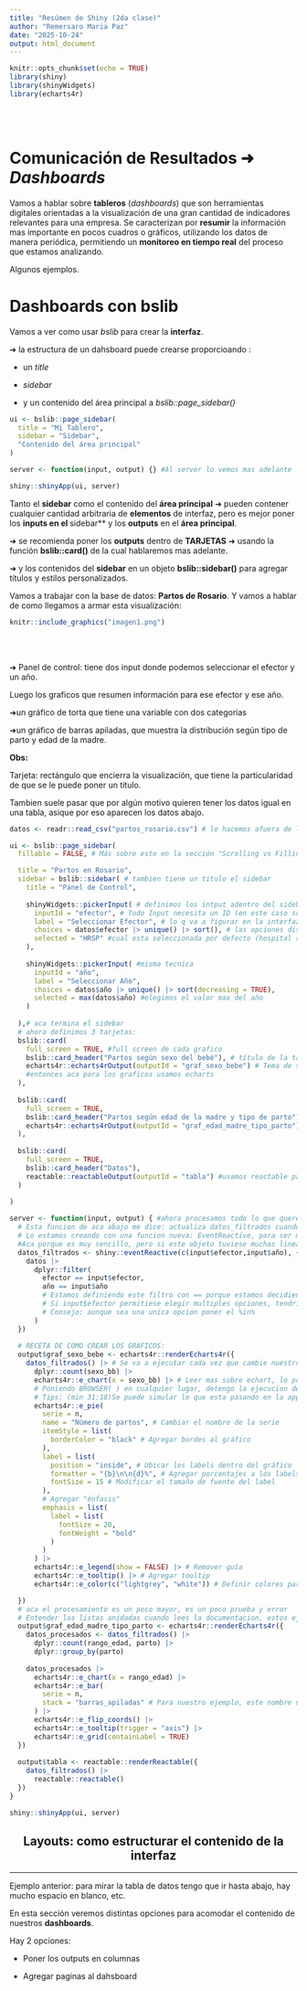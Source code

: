 ```yaml
---
title: "Resúmen de Shiny (2da clase)"
author: "Remersaro Maria Paz"
date: "2025-10-24"
output: html_document
---
```


<style>
h1.title {
  color:#76EEC6;
  text-align: center;
}
h4.author {
  color: #999;
  text-align: center;
}
h4.date {
  color: #999;
  text-align: center;
}
</style>


```r
knitr::opts_chunk$set(echo = TRUE)
library(shiny)
library(shinyWidgets)
library(echarts4r)
```

<br><br>


# Comunicación de Resultados &#x279C; *Dashboards*

Vamos a hablar sobre **tableros** (*dashboards*) que son herramientas digitales orientadas a la visualización de una gran cantidad de indicadores relevantes para una empresa.
Se caracterizan por **resumir** la información mas importante en pocos cuadros o gráficos, utilizando los datos de manera periódica, permitiendo un **monitoreo en tiempo real** del proceso que estamos analizando.

Algunos ejemplos.


# Dashboards con **bslib**

Vamos a ver como usar *bslib* para crear la **interfaz**.

&#x279C; la estructura de un dahsboard puede crearse proporcioando :

- un *title*

- *sidebar*

- y un contenido del área principal a *bslib::page_sidebar()*

```r
ui <- bslib::page_sidebar(
  title = "Mi Tablero",
  sidebar = "Sidebar",
  "Contenido del área principal"
)

server <- function(input, output) {} #Al server lo vemos mas adelante

shiny::shinyApp(ui, server)
```

Tanto el **sidebar** como el contenido del **área principal** &#x279C; pueden contener cualquier cantidad arbitraria de **elementos** de interfaz, pero es mejor poner los **inputs en el **sidebar** y los **outputs** en el **área principal**. 

&#x279C; se recomienda poner los **outputs** dentro de **TARJETAS** &#x279C; usando la función **bslib::card()** de la cual hablaremos mas adelante.

&#x279C; y los contenidos del **sidebar** en un objeto **bslib::sidebar()** para agregar títulos y estilos personalizados.


Vamos a trabajar con la base de datos: **Partos de Rosario**.
Y vamos a hablar de como llegamos a armar esta visualización:


```r
knitr::include_graphics("imagen1.png")
```

<br><br>

&#x279C; Panel de control: tiene dos input donde podemos seleccionar el efector y un año.

Luego los graficos que resumen información para ese efector y ese año.

&#x279C;un gráfico de torta que tiene una variable con dos categorias

&#x279C;un gráfico de barras apiladas, que muestra la distribución según tipo de parto y edad de la madre. 

**Obs:**

Tarjeta: rectángulo que encierra la visualización, que tiene la particularidad de que se le puede poner un título.

Tambien suele pasar que por algún motivo quieren tener los datos igual en una tabla, asique por eso aparecen los datos abajo.

```r
datos <- readr::read_csv("partos_rosario.csv") # lo hacemos afuera de la interfaz

ui <- bslib::page_sidebar(
  fillable = FALSE, # Más sobre esto en la sección "Scrolling vs Filling" , es un argumento de la función page_sidebar()

  title = "Partos en Rosario",
  sidebar = bslib::sidebar( # tambien tiene un titulo el sidebar
    title = "Panel de Control",
    
    shinyWidgets::pickerInput( # definimos los intput adentro del sidebar, van a ser armados por pickerInput
      inputId = "efector", # Todo Input necesita un ID (en este caso son EFECTOR  y AÑO) que tiene que ser único entre los distintos input.  Que no tengan nombres raros esos ID, que tengan sentido 
      label = "Seleccionar Efector", # lo q va a figurar en la interfaz
      choices = datos$efector |> unique() |> sort(), # las opciones disponibles van a provenir de los datos, en este caso de efector
      selected = "HRSP" #cual esta seleccionada por defecto (hospital roque saenz peña)
    ),
    
    shinyWidgets::pickerInput( #misma tecnica
      inputId = "año",
      label = "Seleccionar Año",
      choices = datos$año |> unique() |> sort(decreasing = TRUE),
      selected = max(datos$año) #elegimos el valor max del año
    )
    
  ),# aca termina el sidebar
  # ahora definimos 3 tarjetas:
  bslib::card( 
    full_screen = TRUE, #full screen de cada grafico
    bslib::card_header("Partos según sexo del bebé"), # título de la tarjeta (no repetir titulo del grafico con el de la tarjeta)
    echarts4r::echarts4rOutput(outputId = "graf_sexo_bebe") # Tema de servidor o conexion con los putput: cada funcion de alguna visualización tiene alguna funcion output (en este caso es echarts4rOutput), y tmb los outputs tienen un ID que tiene q ser único (traten de ser informativos)
    #entonces aca para los graficos usamos echarts
  ),
  
  bslib::card(
    full_screen = TRUE,
    bslib::card_header("Partos según edad de la madre y tipo de parto"),
    echarts4r::echarts4rOutput(outputId = "graf_edad_madre_tipo_parto")
  ),
  
  bslib::card(
    full_screen = TRUE,
    bslib::card_header("Datos"),
    reactable::reactableOutput(outputId = "tabla") #usamos reactable para tabla
  )
  
)

server <- function(input, output) { #ahora procesamos todo lo que queremos que se muestre
  # Esta funcion de aca abajo me dice: actualiza datos_filtrados cuando algunos de estos inputs cambia. por eso son el primer argumento de esta funcion.
  # Lo estamos creando con una funcion nueva: EventReactive, para ser mas explicitos en de que depende que se atualice este valor. 
  #Aca porque es muy sencillo, pero si este objeto tuviese muchas lineas de codigo, se puede complicar entender esta cosa de reactividad, por eso existe este tipo de funciones donde queda bien claro cuales son los eventos que van a disparar que se corra este codigo para actualizar los datos filtrados.
  datos_filtrados <- shiny::eventReactive(c(input$efector,input$año), {
    datos |> 
      dplyr::filter(        
        efector == input$efector, 
        año == input$año
        # Estamos definiendo este filtro con == porque estamos decidiendo que solo puedan elegir una opcion del efector,  y siempre va a devolver un solo elemento el input$efector.
        # Si input$efector permitiese elegir multiples opciones, tendriamos que remplazar este == por el %in%, sino va a dar error.
        # Consejo: aunque sea una unica opcion poner el %in% 
      )
  })
  
  # RECETA DE COMO CREAR LOS GRAFICOS: 
  output$graf_sexo_bebe <- echarts4r::renderEcharts4r({
    datos_filtrados() |> # Se va a ejecutar cada vez que cambie nuestro objeto reactivo (tiene una linea por parto, pero no quita q para nuestro grafico tenemos q continuar haciendo manipulaciones)
      dplyr::count(sexo_bb) |> 
      echarts4r::e_chart(x = sexo_bb) |> # Leer mas sobre echart, lo podemos tener de ejemplo a esto, hya ciertas cosas q son particulares de este paquete.
      # Poniendo BROWSER( ) en cualquier lugar, detengo la ejecucion del codigo y puedo explorar viendolo como si estuviese en una seccion de R. Para salir poner Q mayuscula en la consola y luego borrar browser()
      # Tips: (min 31:18)Se puede simular lo que esta pasando en la app. Me voy a crear un datos filtrados sin ser reactivo (en otro file) y lo armamos afuera tranquilos, y ahi podriamos ver si sale el graifco y luego lo vuelvo a pegar
      echarts4r::e_pie(
        serie = n,
        name = "Número de partos", # Cambiar el nombre de la serie
        itemStyle = list(
          borderColor = "black" # Agregar bordes al gráfico
        ),
        label = list(
          position = "inside", # Ubicar los labels dentro del gráfico
          formatter = "{b}\n\n{d}%", # Agregar porcentajes a los labels
          fontSize = 15 # Modificar el tamaño de fuente del label
        ),
        # Agregar "énfasis"
        emphasis = list(
          label = list(
            fontSize = 20,
            fontWeight = "bold"
          )
        )
      ) |> 
      echarts4r::e_legend(show = FALSE) |> # Remover guía
      echarts4r::e_tooltip() |> # Agregar tooltip
      echarts4r::e_color(c("lightgrey", "white")) # Definir colores para cada categoría

  })
  # aca el procesamiento es un poco mayor, es un poco prueba y error
  # Entender las listas anidadas cuando lees la documentacion, estos ejemplos es para q vean como funciona esto, si queremos usar ggplot podemos pero a el le gusta como se ve con echarts.
  output$graf_edad_madre_tipo_parto <- echarts4r::renderEcharts4r({
    datos_procesados <- datos_filtrados() |> 
      dplyr::count(rango_edad, parto) |> 
      dplyr::group_by(parto)
    
    datos_procesados |>
      echarts4r::e_chart(x = rango_edad) |> 
      echarts4r::e_bar(
        serie = n,
        stack = "barras_apiladas" # Para nuestro ejemplo, este nombre no es importante
      ) |> 
      echarts4r::e_flip_coords() |> 
      echarts4r::e_tooltip(trigger = "axis") |> 
      echarts4r::e_grid(containLabel = TRUE)
  })
  
  output$tabla <- reactable::renderReactable({
    datos_filtrados() |> 
      reactable::reactable()
  })
}

shiny::shinyApp(ui, server)
```



<h2 style="text-align: center;">**Layouts: como estructurar el contenido de la interfaz**
</h2>

---



Ejemplo anterior: para mirar la tabla de datos tengo que ir hasta abajo, hay mucho espacio en blanco, etc.

En esta sección veremos distintas opciones para acomodar el contenido de nuestros **dashboards**.

Hay 2 opciones:

  * Poner los outputs en columnas

  * Agregar paginas al dahsboard






















